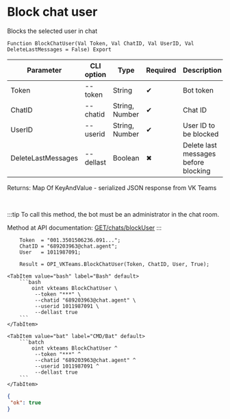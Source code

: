 ﻿---
sidebar_position: 8
---


# Block chat user
 Blocks the selected user in chat



`Function BlockChatUser(Val Token, Val ChatID, Val UserID, Val DeleteLastMessages = False) Export`

  | Parameter | CLI option | Type | Required | Description |
  |-|-|-|-|-|
  | Token | --token | String | &#x2714; | Bot token |
  | ChatID | --chatid | String, Number | &#x2714; | Chat ID |
  | UserID | --userid | String, Number | &#x2714; | User ID to be blocked |
  | DeleteLastMessages | --dellast | Boolean | &#x2716; | Delete last messages before blocking |

  
  Returns:  Map Of KeyAndValue - serialized JSON response from VK Teams

<br/>

:::tip
To call this method, the bot must be an administrator in the chat room.

 Method at API documentation: [GET ​​/chats​/blockUser](https://teams.vk.com/botapi/#/chats/get_chats_blockUser)
:::
<br/>


```bsl title="1C:Enterprise/OneScript code example"
    Token  = "001.3501506236.091...";
    ChatID = "689203963@chat.agent";
    User   = 1011987091;

    Result = OPI_VKTeams.BlockChatUser(Token, ChatID, User, True);
```
 

 <Tabs>
  
    <TabItem value="bash" label="Bash" default>
        ```bash
            oint vkteams BlockChatUser \
             --token "***" \
             --chatid "689203963@chat.agent" \
             --userid 1011987091 \
             --dellast true
        ```
    </TabItem>
  
    <TabItem value="bat" label="CMD/Bat" default>
        ```batch
            oint vkteams BlockChatUser ^
             --token "***" ^
             --chatid "689203963@chat.agent" ^
             --userid 1011987091 ^
             --dellast true
        ```
    </TabItem>
</Tabs>


```json title="Result"
{
 "ok": true
}
```
